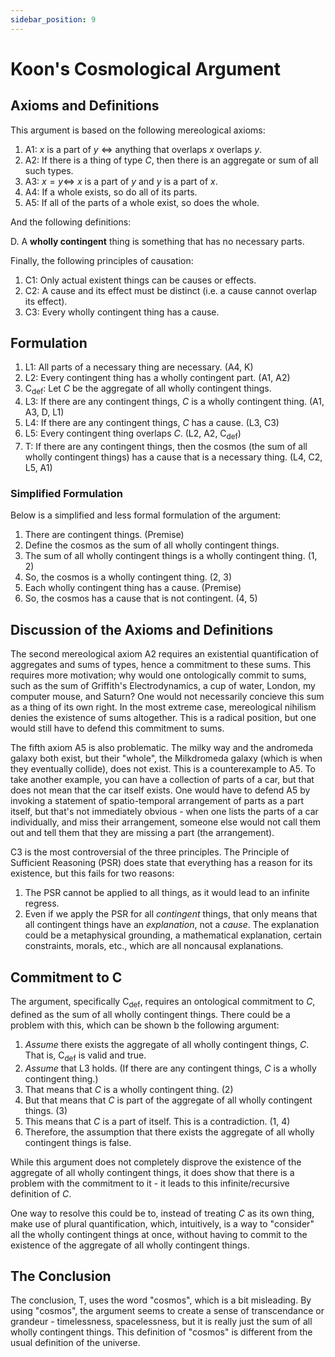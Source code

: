 ```yaml
---
sidebar_position: 9
---
```


# Koon's Cosmological Argument

## Axioms and Definitions

This argument is based on the following mereological axioms:

1. A1: $x$ is a part of $y$ $\iff$ anything that overlaps $x$ overlaps $y$.
2. A2: If there is a thing of type $C$, then there is an aggregate or sum of all such types.
3. A3: $x = y \iff$ $x$ is a part of $y$ and $y$ is a part of $x$.
4. A4: If a whole exists, so do all of its parts.
5. A5: If all of the parts of a whole exist, so does the whole.

And the following definitions:

D. A **wholly contingent** thing is something that has no necessary parts.

Finally, the following principles of causation:

1. C1: Only actual existent things can be causes or effects.
2. C2: A cause and its effect must be distinct (i.e. a cause cannot overlap its effect).
3. C3: Every wholly contingent thing has a cause.

## Formulation

1. L1: All parts of a necessary thing are necessary. (A4, K)
2. L2: Every contingent thing has a wholly contingent part. (A1, A2)
3. C<sub>def</sub>: Let $C$ be the aggregate of all wholly contingent things.
4. L3: If there are any contingent things, $C$ is a wholly contingent thing. (A1, A3, D, L1)
5. L4: If there are any contingent things, $C$ has a cause. (L3, C3)
6. L5: Every contingent thing overlaps $C$. (L2, A2, C<sub>def</sub>)
7. T: If there are any contingent things, then the cosmos (the sum of all wholly contingent things) has a cause that is a necessary thing. (L4, C2, L5, A1)

### Simplified Formulation

Below is a simplified and less formal formulation of the argument:

1. There are contingent things. (Premise)
2. Define the cosmos as the sum of all wholly contingent things.
3. The sum of all wholly contingent things is a wholly contingent thing. (1, 2)
4. So, the cosmos is a wholly contingent thing. (2, 3)
5. Each wholly contingent thing has a cause. (Premise)
6. So, the cosmos has a cause that is not contingent. (4, 5)

## Discussion of the Axioms and Definitions

The second mereological axiom A2 requires an existential quantification of aggregates and sums of types, hence a commitment to these sums.
This requires more motivation; why would one ontologically commit to sums, such as the sum of Griffith's Electrodynamics, a cup of water, London, my computer mouse, and Saturn? One would not necessarily concieve this sum as a thing of its own right.
In the most extreme case, mereological nihilism denies the existence of sums altogether. This is a radical position, but one would still have to defend this commitment to sums.

The fifth axiom A5 is also problematic. The milky way and the andromeda galaxy both exist, but their "whole", the Milkdromeda galaxy (which is when they eventually collide), does not exist. This is a counterexample to A5. To take another example, you can have a collection of parts of a car, but that does not mean that the car itself exists. One would have to defend A5 by invoking a statement of spatio-temporal arrangement of parts as a part itself, but that's not immediately obvious - when one lists the parts of a car individually, and miss their arrangement, someone else would not call them out and tell them that they are missing a part (the arrangement).

C3 is the most controversial of the three principles. The Principle of Sufficient Reasoning (PSR) does state that everything has a reason for its existence, but this fails for two reasons:

1. The PSR cannot be applied to all things, as it would lead to an infinite regress.
2. Even if we apply the PSR for all *contingent* things, that only means that all contingent things have an *explanation*, not a *cause*. The explanation could be a metaphysical grounding, a mathematical explanation, certain constraints, morals, etc., which are all noncausal explanations.

## Commitment to C

The argument, specifically C<sub>def</sub>, requires an ontological commitment to $C$, defined as the sum of all wholly contingent things. There could be a problem with this, which can be shown b the following argument:

1. *Assume* there exists the aggregate of all wholly contingent things, $C$. That is, C<sub>def</sub> is valid and true.
2. *Assume* that L3 holds. (If there are any contingent things, $C$ is a wholly contingent thing.)
3. That means that $C$ is a wholly contingent thing. (2)
4. But that means that $C$ is part of the aggregate of all wholly contingent things. (3)
5. This means that $C$ is a part of itself. This is a contradiction. (1, 4)
6. Therefore, the assumption that there exists the aggregate of all wholly contingent things is false.

While this argument does not completely disprove the existence of the aggregate of all wholly contingent things, it does show that there is a problem with the commitment to it - it leads to this infinite/recursive definition of $C$.

One way to resolve this could be to, instead of treating $C$ as its own thing, make use of plural quantification, which, intuitively, is a way to "consider" all the wholly contingent things at once, without having to commit to the existence of the aggregate of all wholly contingent things.

## The Conclusion

The conclusion, T, uses the word "cosmos", which is a bit misleading. By using "cosmos", the argument seems to create a sense of transcendance or grandeur - timelessness, spacelessness, but it is really just the sum of all wholly contingent things. This definition of "cosmos" is different from the usual definition of the universe.
